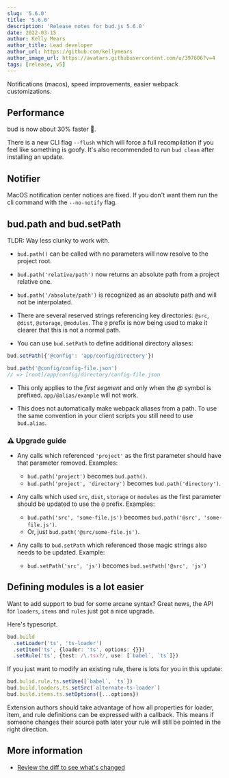 ```yaml
---
slug: '5.6.0'
title: '5.6.0'
description: 'Release notes for bud.js 5.6.0'
date: 2022-03-15
author: Kelly Mears
author_title: Lead developer
author_url: https://github.com/kellymears
author_image_url: https://avatars.githubusercontent.com/u/397606?v=4
tags: [release, v5]
---
```


Notifications (macos), speed improvements, easier webpack customizations.

<!--truncate-->

## Performance

bud is now about 30% faster 🎉.

There is a new CLI flag `--flush` which will force a full recompilation if you feel like something is goofy. It's also recommended to run `bud clean` after installing an update.

## Notifier

MacOS notification center notices are fixed. If you don't want them run the cli command with the `--no-notify` flag.

## **bud.path** and **bud.setPath**

TLDR: Way less clunky to work with.

- `bud.path()` can be called with no parameters will now resolve to the project root.

- `bud.path('relative/path')` now returns an absolute path from a project relative one.

- `bud.path('/absolute/path')` is recognized as an absolute path and will not be interpolated.

- There are several reserved strings referencing key directories: `@src`, `@dist`, `@storage`, `@modules`. The `@` prefix is now being used to make it clearer that this is not a normal path.

- You can use `bud.setPath` to define additional directory aliases:

```ts
bud.setPath({'@config': 'app/config/directory'})

bud.path('@config/config-file.json')
// => [root]/app/config/directory/config-file.json
```

- This only applies to the _first segment_ and only when the _@_ symbol is prefixed. `app/@alias/example` will not work.

- This does not automatically make webpack aliases from a path. To use the same convention in your client scripts you still need to use `bud.alias`.

### ⚠️ Upgrade guide

- Any calls which referenced `'project'` as the first parameter should have that parameter removed. Examples:

  - `bud.path('project')` becomes `bud.path()`.
  - `bud.path('project', 'directory')` becomes `bud.path('directory')`.

- Any calls which used `src`, `dist`, `storage` or `modules` as the first parameter should be updated to use the `@` prefix. Examples:

  - `bud.path('src', 'some-file.js')` becomes `bud.path('@src', 'some-file.js')`.
  - Or, just `bud.path('@src/some-file.js')`.

- Any calls to `bud.setPath` which referenced those magic strings also needs to be updated. Example:
  - `bud.setPath('src', 'js')` becomes `bud.setPath('@src', 'js')`

## Defining modules is a lot easier

Want to add support to bud for some arcane syntax? Great news, the API for `loaders`, `items` and `rules` just got a nice upgrade.

Here's typescript.

```ts
bud.build
  .setLoader('ts', 'ts-loader')
  .setItem('ts', {loader: 'ts', options: {}})
  .setRule('ts', {test: /\.tsx?/, use: [`babel`, `ts`]})
```

If you just want to modify an existing rule, there is lots for you in this update:

```ts
bud.bulid.rule.ts.setUse([`babel`, `ts`])
bud.build.loaders.ts.setSrc(`alternate-ts-loader`)
bud.build.items.ts.setOptions({...options})
```

Extension authors should take advantage of how all properties for loader, item, and rule definitions can be expressed with a callback. This means if someone changes their source path later your rule will still be pointed in the right direction.

## More information

- [Review the diff to see what's changed](https://github.com/roots/bud/compare/v5.5.0...v5.6.0)
